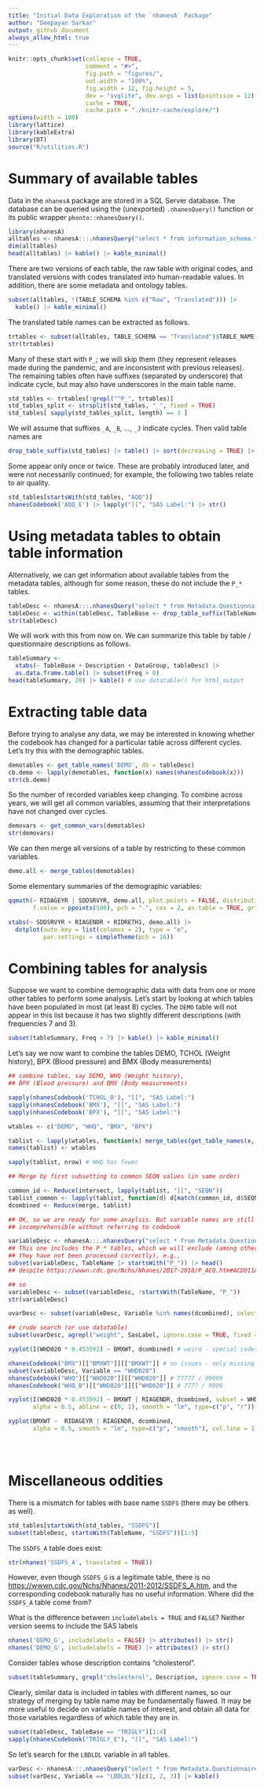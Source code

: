 ```yaml
---
title: "Initial Data Exploration of the `nhanesA` Package"
author: "Deepayan Sarkar"
output: github_document
always_allow_html: true
---
```


```r
knitr::opts_chunk$set(collapse = TRUE,
                      comment = "#>",
                      fig.path = "figures/",
                      out.width = "100%",
                      fig.width = 12, fig.height = 5,
                      dev = "svglite", dev.args = list(pointsize = 12),
                      cache = TRUE,
                      cache.path = "./knitr-cache/explore/")
options(width = 100)
library(lattice)
library(kableExtra)
library(DT)
source("R/utilities.R")
```


# Summary of available tables

Data in the `nhanesA` package are stored in a SQL Server database. The 
database can be queried using the (unexported) `.nhanesQuery()` function
or its public wrapper `phonto::nhanesQuery()`.

```r
library(nhanesA)
alltables <- nhanesA:::.nhanesQuery("select * from information_schema.tables;")
dim(alltables)
head(alltables) |> kable() |> kable_minimal()
```

There are two versions of each table, the raw table with original codes, and 
translated versions with codes translated into human-readable values. In 
addition, there are some metadata and ontology tables.

```r
subset(alltables, !(TABLE_SCHEMA %in% c("Raw", "Translated"))) |> 
  kable() |> kable_minimal()
```

The translated table names can be extracted as follows.

```r
trtables <- subset(alltables, TABLE_SCHEMA == "Translated")$TABLE_NAME |> sort()
str(trtables)
```

Many of these start with `P_`; we will skip them (they represent releases made 
during the pandemic, and are inconsistent with previous releases). The remaining 
tables often have suffixes (separated by underscore) that indicate cycle, but 
may also have underscores in the main table name.

```r
std_tables <- trtables[!grepl("^P_", trtables)]
std_tables_split <- strsplit(std_tables, "_", fixed = TRUE)
std_tables[ sapply(std_tables_split, length) == 3 ]
```

We will assume that suffixes `_A`, `_B`, ..., `_J` indicate cycles. Then 
valid table names are
```r
drop_table_suffix(std_tables) |> table() |> sort(decreasing = TRUE) |> head(100)
```

Some appear only once or twice. These are probably introduced later, and were not 
necessarily continued; for example, the following two tables relate to air quality.
```r
std_tables[startsWith(std_tables, "AQQ")]
nhanesCodebook('AQQ_E') |> lapply("[[", "SAS Label:") |> str()
```

# Using metadata tables to obtain table information

Alternatively, we can get information about available tables from the metadata 
tables, although for some reason, these do not include the `P_*` tables. 

```r
tableDesc <- nhanesA:::.nhanesQuery("select * from Metadata.QuestionnaireDescriptions")
tableDesc <- within(tableDesc, TableBase <- drop_table_suffix(TableName))
str(tableDesc)
```

We will work with  this from now on. We can summarize this table by table / questionnaire 
descriptions as follows.
```r
tableSummary <- 
  xtabs(~ TableBase + Description + DataGroup, tableDesc) |> 
  as.data.frame.table() |> subset(Freq > 0)
head(tableSummary, 20) |> kable() # use datatable() for html_output
```



# Extracting table data

Before trying to analyse any data, we may be interested in knowing whether the 
codebook has changed for a particular table across different cycles. Let's try 
this with the demographic tables.

```r
demotables <- get_table_names('DEMO', db = tableDesc)
cb.demo <- lapply(demotables, function(x) names(nhanesCodebook(x)))
str(cb.demo)
```

So the number of recorded variables keep changing. To combine across years, 
we will get all common variables, assuming that their interpretations have 
not changed over cycles.

```r
demovars <- get_common_vars(demotables)
str(demovars)
```

We can then merge all versions of a table by restricting to these common 
variables.

```r
demo.all <- merge_tables(demotables)
```

Some elementary summaries of the demographic variables:

```r
qqmath(~ RIDAGEYR | SDDSRVYR, demo.all, plot.points = FALSE, distribution = qexp,
       f.value = ppoints(500), pch = ".", cex = 2, as.table = TRUE, grid = TRUE)
```

```r
xtabs(~ SDDSRVYR + RIAGENDR + RIDRETH1, demo.all) |> 
  dotplot(auto.key = list(columns = 2), type = "o", 
          par.settings = simpleTheme(pch = 16))
```


# Combining tables for analysis

Suppose we want to combine demographic data with data from one or more other 
tables to perform some analysis. Let's start by looking at which tables have
been populated in most (at least 8) cycles. The `DEMO` table will not appear in 
this list because it has two slightly different descriptions (with frequencies 
7 and 3).

```r
subset(tableSummary, Freq > 7) |> kable() |> kable_minimal()
```

Let's say we now want to combine the tables DEMO, TCHOL (Weight history), 
BPX (Blood pressure) and BMX (Body measurements)


```r
## combine tables, say DEMO, WHQ (Weight history), 
## BPX (Blood pressure) and BMX (Body measurements)

sapply(nhanesCodebook('TCHOL_D'), "[[", "SAS Label:")
sapply(nhanesCodebook('BMX'), "[[", "SAS Label:")
sapply(nhanesCodebook('BPX'), "[[", "SAS Label:")

wtables <- c("DEMO", "WHQ", "BMX", "BPX")

tablist <- lapply(wtables, function(x) merge_tables(get_table_names(x, tableDesc)))
names(tablist) <- wtables

sapply(tablist, nrow) # WHQ has fewer

## Merge by first subsetting to common SEQN values (in same order)

common_id <- Reduce(intersect, lapply(tablist, "[[", "SEQN"))
tablist_common <- lapply(tablist, function(d) d[match(common_id, d$SEQN), ])
dcombined <- Reduce(merge, tablist)

## OK, so we are ready for some anaylsis. But variable names are still 
## incomprehensible without referring to codebook

variableDesc <- nhanesA:::.nhanesQuery("select * from Metadata.QuestionnaireVariables")
## This one includes the P_* tables, which we will exclude (among other reasons, 
## they have not been processed correctly), e.g.,
subset(variableDesc, TableName |> startsWith("P_")) |> head()
## despite https://wwwn.cdc.gov/Nchs/Nhanes/2017-2018/P_ACQ.htm#ACD011A having the info

## so
variableDesc <- subset(variableDesc, !startsWith(TableName, "P_"))
str(variableDesc)

uvarDesc <- subset(variableDesc, Variable %in% names(dcombined), select = c(Variable, SasLabel)) |> unique()

## crude search (or use datatable)
subset(uvarDesc, agrepl("weight", SasLabel, ignore.case = TRUE, fixed = TRUE))

xyplot(I(WHD020 * 0.453592) ~ BMXWT, dcombined) # weird - special codes not mapped to NA

nhanesCodebook("BMX")[["BMXWT"]][["BMXWT"]] # no issues - only missing
subset(variableDesc, Variable == "WHD020")
nhanesCodebook("WHQ")[["WHD020"]][["WHD020"]] # 77777 / 99999
nhanesCodebook("WHQ_B")[["WHD020"]][["WHD020"]] # 7777 / 9999

xyplot(I(WHD020 * 0.453592) ~ BMXWT | RIAGENDR, dcombined, subset = WHD020 < 1000, 
       alpha = 0.5, abline = c(0, 1), smooth = "lm", type=c("p", "r"))

xyplot(BMXWT ~  RIDAGEYR | RIAGENDR, dcombined,
       alpha = 0.5, smooth = "lm", type=c("p", "smooth"), col.line = 1)





```





# Miscellaneous oddities

There is a mismatch for tables with base name `SSDFS` (there may be others as 
well).

```r
std_tables[startsWith(std_tables, "SSDFS")]
subset(tableDesc, startsWith(TableName, "SSDFS"))[1:5]
```

The `SSDFS_A` table does exist:
```r
str(nhanes('SSDFS_A', translated = TRUE))
```
However, even though `SSDFS_G` is a legitimate table, there is no <https://wwwn.cdc.gov/Nchs/Nhanes/2011-2012/SSDFS_A.htm>, and 
the corresponding codebook naturally has no useful information. Where did 
the `SSDFS_A` table come from?


What is the difference between `includelabels = TRUE` and `FALSE`? Neither
version seems to include the SAS labels


```r
nhanes('DEMO_G', includelabels = FALSE) |> attributes() |> str()
nhanes('DEMO_G', includelabels = TRUE) |> attributes() |> str()
```



Consider tables whose description contains "cholesterol". 

```r
subset(tableSummary, grepl("cholesterol", Description, ignore.case = TRUE)) |> kable()
```

Clearly, similar data  is included in tables with different names, so our 
strategy of merging by table name may be fundamentally flawed. It may be more 
useful to decide on variable names of interest, and obtain all data for those 
variables regardless of which table they are in.


```r
subset(tableDesc, TableBase == "TRIGLY")[1:4]
sapply(nhanesCodebook("TRIGLY_E"), "[[", "SAS Label:")
```

So let's search for the `LBDLDL` variable in all tables.

```r
varDesc <- nhanesA:::.nhanesQuery("select * from Metadata.QuestionnaireVariables")
subset(varDesc, Variable == "LBDLDL")[c(1, 2, 3)] |> kable()
```


